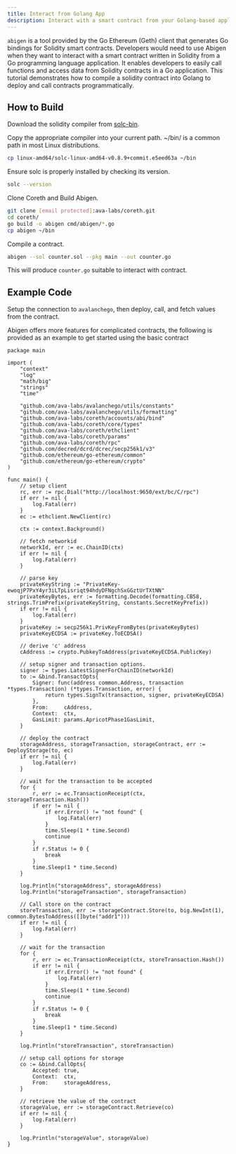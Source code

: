 ```yaml
---
title: Interact from Golang App
description: Interact with a smart contract from your Golang-based application.
---
```


`abigen` is a tool provided by the Go Ethereum (Geth) client that generates Go bindings for Solidity smart contracts. Developers would need to use Abigen when they want to interact with a smart contract written in Solidity from a Go programming language application. It enables developers to easily call functions and access data from Solidity contracts in a Go application. This tutorial demonstrates how to compile a solidity contract into Golang to deploy and call contracts programmatically.

## How to Build

Download the solidity compiler from [solc-bin](https://github.com/ethereum/solc-bin).

Copy the appropriate compiler into your current path. ~/bin/ is a common path in most Linux distributions.

```bash
cp linux-amd64/solc-linux-amd64-v0.8.9+commit.e5eed63a ~/bin
```

Ensure solc is properly installed by checking its version.

```bash
solc --version
```

Clone Coreth and Build Abigen.

```bash
git clone [email protected]:ava-labs/coreth.git
cd coreth/
go build -o abigen cmd/abigen/*.go
cp abigen ~/bin
```

Compile a contract.

```bash
abigen --sol counter.sol --pkg main --out counter.go
```

This will produce `counter.go` suitable to interact with contract.

## Example Code

Setup the connection to `avalanchego`, then deploy, call, and fetch values from the contract.

Abigen offers more features for complicated contracts, the following is provided as an example to get started using the basic contract

```solidity
package main

import (
	"context"
	"log"
	"math/big"
	"strings"
	"time"

	"github.com/ava-labs/avalanchego/utils/constants"
	"github.com/ava-labs/avalanchego/utils/formatting"
	"github.com/ava-labs/coreth/accounts/abi/bind"
	"github.com/ava-labs/coreth/core/types"
	"github.com/ava-labs/coreth/ethclient"
	"github.com/ava-labs/coreth/params"
	"github.com/ava-labs/coreth/rpc"
	"github.com/decred/dcrd/dcrec/secp256k1/v3"
	"github.com/ethereum/go-ethereum/common"
	"github.com/ethereum/go-ethereum/crypto"
)

func main() {
	// setup client
	rc, err := rpc.Dial("http://localhost:9650/ext/bc/C/rpc")
	if err != nil {
		log.Fatal(err)
	}
	ec := ethclient.NewClient(rc)

	ctx := context.Background()

	// fetch networkid
	networkId, err := ec.ChainID(ctx)
	if err != nil {
		log.Fatal(err)
	}

	// parse key
	privateKeyString := "PrivateKey-ewoqjP7PxY4yr3iLTpLisriqt94hdyDFNgchSxGGztUrTXtNN"
	privateKeyBytes, err := formatting.Decode(formatting.CB58, strings.TrimPrefix(privateKeyString, constants.SecretKeyPrefix))
	if err != nil {
		log.Fatal(err)
	}
	privateKey := secp256k1.PrivKeyFromBytes(privateKeyBytes)
	privateKeyECDSA := privateKey.ToECDSA()

	// derive 'c' address
	cAddress := crypto.PubkeyToAddress(privateKeyECDSA.PublicKey)

	// setup signer and transaction options.
	signer := types.LatestSignerForChainID(networkId)
	to := &bind.TransactOpts{
		Signer: func(address common.Address, transaction *types.Transaction) (*types.Transaction, error) {
			return types.SignTx(transaction, signer, privateKeyECDSA)
		},
		From:     cAddress,
		Context:  ctx,
		GasLimit: params.ApricotPhase1GasLimit,
	}

	// deploy the contract
	storageAddress, storageTransaction, storageContract, err := DeployStorage(to, ec)
	if err != nil {
		log.Fatal(err)
	}

	// wait for the transaction to be accepted
	for {
		r, err := ec.TransactionReceipt(ctx, storageTransaction.Hash())
		if err != nil {
			if err.Error() != "not found" {
				log.Fatal(err)
			}
			time.Sleep(1 * time.Second)
			continue
		}
		if r.Status != 0 {
			break
		}
		time.Sleep(1 * time.Second)
	}

	log.Println("storageAddress", storageAddress)
	log.Println("storageTransaction", storageTransaction)

	// Call store on the contract
	storeTransaction, err := storageContract.Store(to, big.NewInt(1), common.BytesToAddress([]byte("addr1")))
	if err != nil {
		log.Fatal(err)
	}

	// wait for the transaction
	for {
		r, err := ec.TransactionReceipt(ctx, storeTransaction.Hash())
		if err != nil {
			if err.Error() != "not found" {
				log.Fatal(err)
			}
			time.Sleep(1 * time.Second)
			continue
		}
		if r.Status != 0 {
			break
		}
		time.Sleep(1 * time.Second)
	}

	log.Println("storeTransaction", storeTransaction)

	// setup call options for storage
	co := &bind.CallOpts{
		Accepted: true,
		Context:  ctx,
		From:     storageAddress,
	}

	// retrieve the value of the contract
	storageValue, err := storageContract.Retrieve(co)
	if err != nil {
		log.Fatal(err)
	}

	log.Println("storageValue", storageValue)
}
```
